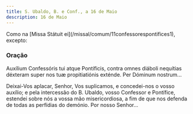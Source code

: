 ```yaml
---
title: S. Ubaldo, B. e Conf., a 16 de Maio
description: 16 de Maio
---
```


<aside>
  Como na [Missa Státuit ei](/missal/comum/11confessorespontifices1), excepto:
</aside>

### Oração

<div class="side-by-side not-content">

Auxílium Confessóris tui atque Pontíficis, contra omnes diáboli nequítias déxteram super nos tuæ propitiatiónis exténde. Per Dóminum nostrum...

Deixai-Vos aplacar, Senhor, Vos suplicamos, e concedei-nos o vosso auxílio; e pela intercessão do B. Ubaldo, vosso Confessor e Pontífice, estendei sobre nós a vossa mão misericordiosa, a fim de que nos defenda de todas as perfídias do demónio. Por nosso Senhor...

</div>
